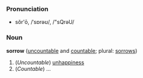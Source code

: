 ===Pronunciation===
*sŏr'ō, /ˈsɒrəʊ/, /"sQrəU/

===Noun===
'''sorrow''' ([[uncountable]] and [[countable]]; plural: [[sorrows]])

#(''Uncountable'') [[unhappiness]]
#(''Countable'') ...<!-- def needed -->